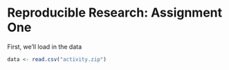 Reproducible Research: Assignment One
==================================
    
First, we'll load in the data

```r
data <- read.csv("activity.zip")
```
